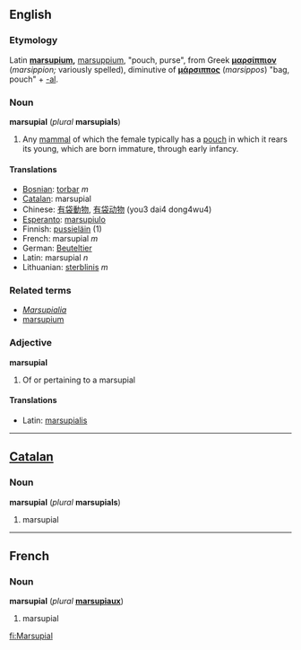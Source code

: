 ==English==
===Etymology===
Latin '''[[marsupium]],''' [[marsuppium]], "pouch, purse", from Greek '''[[μαρσίππιον]]''' (''marsippion;'' variously spelled), diminutive of '''[[μάρσιππος]]''' (''marsippos'') "bag, pouch" + [[-al]].

===Noun===
'''marsupial''' (''plural'' '''marsupials''')

#Any [[mammal]] of which the female typically has a [[pouch]] in which it rears its young, which are born immature, through early infancy.

====Translations====
*[[Bosnian]]: [[torbar]] ''m''
*[[Catalan]]: marsupial
*Chinese: [[有袋動物]], [[有袋动物]] (you3 dai4 dong4wu4)
*[[Esperanto]]: [[marsupiulo]]
*Finnish: [[pussieläin]] (1)
*French: marsupial ''m''
*German: [[Beuteltier]]
*Latin: marsupial ''n''
*Lithuanian: [[sterblinis]] ''m''

===Related terms===
*''[[Marsupialia]]''
*[[marsupium]]

===Adjective===
'''marsupial'''
# Of or pertaining to a marsupial

====Translations====
*Latin: [[marsupialis]]

----
==[[Catalan]]==
===Noun===
'''marsupial''' (''plural'' '''marsupials''')

#marsupial

----
==French==
===Noun===
'''marsupial''' (''plural'' '''[[marsupiaux]]''')

#marsupial

[[fi:Marsupial]]